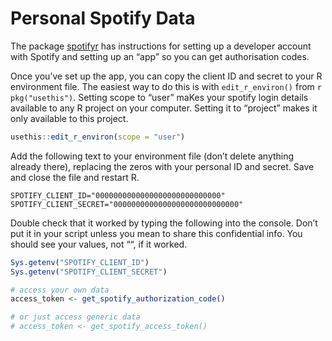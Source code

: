 # Personal Spotify Data

The package [spotifyr](https://www.rcharlie.com/spotifyr){target="_blank"} has instructions for setting up a developer account with Spotify and setting up an "app" so you can get authorisation codes.

Once you've set up the app, you can copy the client ID and secret to your R environment file. The easiest way to do this is with `edit_r_environ()` from `r pkg("usethis")`. Setting scope to "user" maKes your spotify login details available to any R project on your computer. Setting it to "project" makes it only available to this project.

```r
usethis::edit_r_environ(scope = "user")
```

Add the following text to your environment file (don't delete anything already there), replacing the zeros with your personal ID and secret. Save and close the file and restart R. 

```
SPOTIFY_CLIENT_ID="0000000000000000000000000000"
SPOTIFY_CLIENT_SECRET="0000000000000000000000000000"
```

Double check that it worked by typing the following into the console. Don't put it in your script unless you mean to share this confidential info.  You should see your values, not "", if it worked.

```r
Sys.getenv("SPOTIFY_CLIENT_ID")
Sys.getenv("SPOTIFY_CLIENT_SECRET")
```


```r
# access your own data
access_token <- get_spotify_authorization_code()

# or just access generic data
# access_token <- get_spotify_access_token()
```
